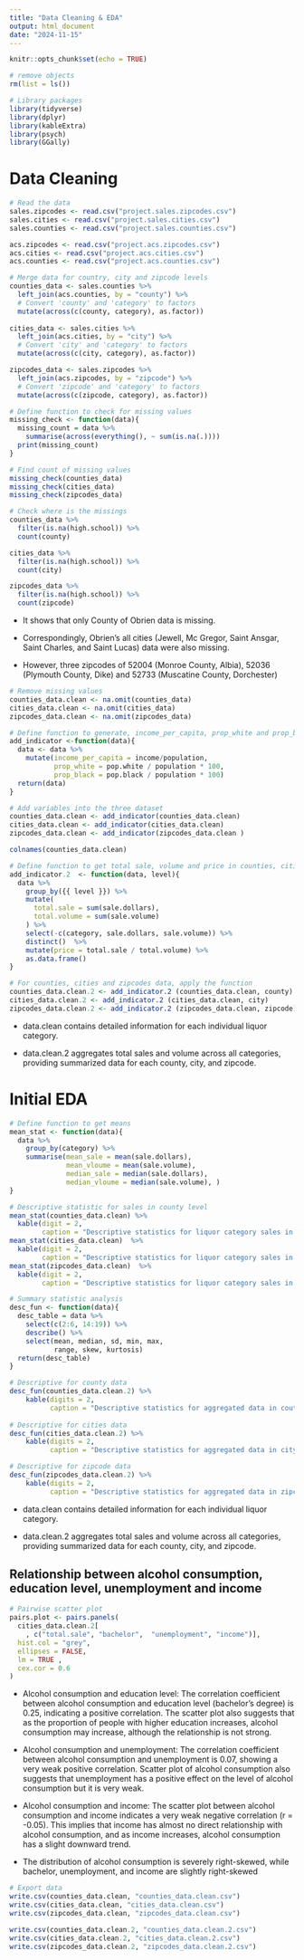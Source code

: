```yaml
---
title: "Data Cleaning & EDA"
output: html_document
date: "2024-11-15"
---
```


```r
knitr::opts_chunk$set(echo = TRUE)

# remove objects
rm(list = ls())

# Library packages
library(tidyverse)
library(dplyr)
library(kableExtra)
library(psych)
library(GGally)

```

# Data Cleaning

```r
# Read the data
sales.zipcodes <- read.csv("project.sales.zipcodes.csv")
sales.cities <- read.csv("project.sales.cities.csv")
sales.counties <- read.csv("project.sales.counties.csv")

acs.zipcodes <- read.csv("project.acs.zipcodes.csv")
acs.cities <- read.csv("project.acs.cities.csv")
acs.counties <- read.csv("project.acs.counties.csv")
```

```r
# Merge data for country, city and zipcode levels
counties_data <- sales.counties %>%
  left_join(acs.counties, by = "county") %>%
  # Convert 'county' and 'category' to factors
  mutate(across(c(county, category), as.factor))
  
cities_data <- sales.cities %>%
  left_join(acs.cities, by = "city") %>%
  # Convert 'city' and 'category' to factors
  mutate(across(c(city, category), as.factor))

zipcodes_data <- sales.zipcodes %>%
  left_join(acs.zipcodes, by = "zipcode") %>%
  # Convert 'zipcode' and 'category' to factors
  mutate(across(c(zipcode, category), as.factor))
```


```r
# Define function to check for missing values
missing_check <- function(data){
  missing_count = data %>%
    summarise(across(everything(), ~ sum(is.na(.))))
  print(missing_count)
}

# Find count of missing values
missing_check(counties_data)
missing_check(cities_data)
missing_check(zipcodes_data)
```

```r
# Check where is the missings
counties_data %>%
  filter(is.na(high.school)) %>%  
  count(county)   

cities_data %>%
  filter(is.na(high.school)) %>%  
  count(city)

zipcodes_data %>%
  filter(is.na(high.school)) %>%  
  count(zipcode)
```


  - It shows that only County of Obrien data is missing.  

  - Correspondingly, Obrien's all cities (Jewell, Mc Gregor, Saint Ansgar, Saint Charles, and Saint Lucas) data were also missing. 

  - However, three zipcodes of 52004 (Monroe County, Albia),  52036 (Plymouth County, Dike) and 52733 (Muscatine County, Dorchester)
  
  
```r
# Remove missing values
counties_data.clean <- na.omit(counties_data)
cities_data.clean <- na.omit(cities_data)
zipcodes_data.clean <- na.omit(zipcodes_data)
```


```r
# Define function to generate, income_per_capita, prop_white and prop_black
add_indicator <-function(data){
  data <- data %>%
    mutate(income_per_capita = income/population,
           prop_white = pop.white / population * 100,
           prop_black = pop.black / population * 100)
  return(data)
}

# Add variables into the three dataset
counties_data.clean <- add_indicator(counties_data.clean)
cities_data.clean <- add_indicator(cities_data.clean)
zipcodes_data.clean <- add_indicator(zipcodes_data.clean )
```

```r
colnames(counties_data.clean)
```

```r
# Define function to get total sale, volume and price in counties, cities and zipcodes level
add_indicator.2  <- function(data, level){
  data %>%
    group_by({{ level }}) %>% 
    mutate(
      total.sale = sum(sale.dollars), 
      total.volume = sum(sale.volume)  
    ) %>%
    select(-c(category, sale.dollars, sale.volume)) %>%  
    distinct()  %>%
    mutate(price = total.sale / total.volume) %>%
    as.data.frame()
}

# For counties, cities and zipcodes data, apply the function
counties_data.clean.2 <- add_indicator.2 (counties_data.clean, county)
cities_data.clean.2 <- add_indicator.2 (cities_data.clean, city)
zipcodes_data.clean.2 <- add_indicator.2 (zipcodes_data.clean, zipcode)
```

  - data.clean contains detailed information for each individual liquor category.
  
  - data.clean.2 aggregates total sales and volume across all categories, providing summarized data for each county, city, and zipcode.
  

# Initial EDA

```r
# Define function to get means
mean_stat <- function(data){
  data %>%
    group_by(category) %>%
    summarise(mean_sale = mean(sale.dollars), 
              mean_vloume = mean(sale.volume), 
              median_sale = median(sale.dollars), 
              median_vloume = median(sale.volume), ) 
}

# Descriptive statistic for sales in county level
mean_stat(counties_data.clean) %>%
  kable(digit = 2, 
        caption = "Descriptive statistics for liquor category sales in coutry level")
mean_stat(cities_data.clean)  %>%
  kable(digit = 2, 
        caption = "Descriptive statistics for liquor category sales in city level")
mean_stat(zipcodes_data.clean)  %>%
  kable(digit = 2, 
        caption = "Descriptive statistics for liquor category sales in zipcode level")
```



```r
# Summary statistic analysis
desc_fun <- function(data){
  desc_table = data %>%
    select(c(2:6, 14:19)) %>%
    describe() %>%
    select(mean, median, sd, min, max, 
           range, skew, kurtosis)
  return(desc_table)
}

# Descriptive for county data
desc_fun(counties_data.clean.2) %>%
    kable(digits = 2, 
          caption = "Descriptive statistics for aggregated data in coutry level")
  
# Descriptive for cities data
desc_fun(cities_data.clean.2) %>%
    kable(digits = 2, 
          caption = "Descriptive statistics for aggregated data in city level")

# Descriptive for zipcode data
desc_fun(zipcodes_data.clean.2) %>%
    kable(digits = 2, 
          caption = "Descriptive statistics for aggregated data in zipcode level")
```


  - data.clean contains detailed information for each individual liquor category.
  
  - data.clean.2 aggregates total sales and volume across all categories, providing summarized data for each county, city, and zipcode.
  
  
## Relationship between alcohol consumption, education level, unemployment and income


```r
# Pairwise scatter plot
pairs.plot <- pairs.panels(
  cities_data.clean.2[
    , c("total.sale", "bachelor",  "unemployment", "income")],
  hist.col = "grey",        
  ellipses = FALSE,        
  lm = TRUE ,             
  cex.cor = 0.6
)
```

  - Alcohol consumption and education level:
  The correlation coefficient between alcohol consumption and education level (bachelor's degree) is 0.25, indicating a positive correlation. The scatter plot also suggests that as the proportion of people with higher education increases, alcohol consumption may increase, although the relationship is not strong.

  - Alcohol consumption and unemployment:
  The correlation coefficient between alcohol consumption and unemployment is 0.07, showing a very weak positive correlation. Scatter plot of alcohol consumption also suggests that unemployment has a positive effect on the level of alcohol consumption but it is very weak.

  - Alcohol consumption and income:
  The scatter plot between alcohol consumption and income indicates a very weak negative correlation (r = -0.05). This implies that income has almost no direct relationship with alcohol consumption, and as income increases, alcohol consumption has a slight downward trend.

  - The distribution of alcohol consumption is severely right-skewed, while bachelor, unemployment, and income are slightly right-skewed


```r
# Export data 
write.csv(counties_data.clean, "counties_data.clean.csv")
write.csv(cities_data.clean, "cities_data.clean.csv")
write.csv(zipcodes_data.clean, "zipcodes_data.clean.csv")

write.csv(counties_data.clean.2, "counties_data.clean.2.csv")
write.csv(cities_data.clean.2, "cities_data.clean.2.csv")
write.csv(zipcodes_data.clean.2, "zipcodes_data.clean.2.csv")
```

